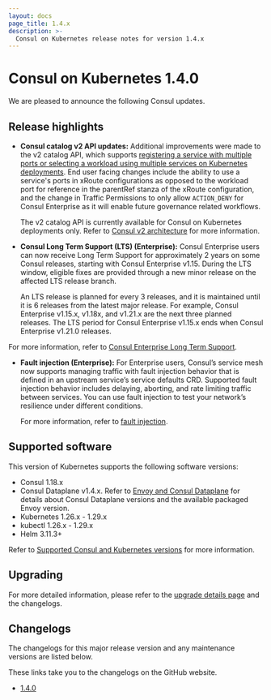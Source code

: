 ```yaml
---
layout: docs
page_title: 1.4.x
description: >-
  Consul on Kubernetes release notes for version 1.4.x
---
```


# Consul on Kubernetes 1.4.0

We are pleased to announce the following Consul updates.

## Release highlights

- **Consul catalog v2 API updates:** Additional improvements were made to the v2 catalog API, which supports [registering a service with multiple ports or selecting a workload using multiple services on Kubernetes deployments](/consul/docs/k8s/multiport). End user facing changes include the ability to use a service's ports in xRoute configurations as opposed to the workload port for reference in the parentRef stanza of the xRoute configuration, and the change in Traffic Permissions to only allow `ACTION_DENY` for Consul Enterprise as it will enable future governance related workflows.

  The v2 catalog API is currently available for Consul on Kubernetes deployments only. Refer to [Consul v2 architecture](/consul/docs/architecture/v2) for more information.

- **Consul Long Term Support (LTS) (Enterprise):** Consul Enterprise users can now receive Long Term Support for approximately 2 years on some Consul releases, starting with Consul Enterprise v1.15. During the LTS window, eligible fixes are provided through a new minor release on the affected LTS release branch.

  An LTS release is planned for every 3 releases, and it is maintained until it is 6 releases from the latest major release. For example, Consul Enterprise v1.15.x, v1.18x, and v1.21.x are the next three planned releases. The LTS period for Consul Enterprise v1.15.x ends when Consul Enterprise v1.21.0 releases.

 For more information, refer to [Consul Enterprise Long Term Support](/consul/docs/enterprise/long-term-support).

- **Fault injection (Enterprise):** For Enterprise users, Consul’s service mesh now supports managing traffic with fault injection behavior that is defined in an upstream service’s service defaults CRD. Supported fault injection behavior includes delaying, aborting, and rate limiting traffic between services. You can use fault injection to test your network’s resilience under different conditions.

  For more information, refer to [fault injection](/consul/docs/connect/manage-traffic/fault-injection).

## Supported software

This version of Kubernetes supports the following software versions:

- Consul 1.18.x
- Consul Dataplane v1.4.x. Refer to [Envoy and Consul Dataplane](/consul/docs/v1.18.x/connect/proxies/envoy#envoy-and-consul-dataplane) for details about Consul Dataplane versions and the available packaged Envoy version.
- Kubernetes 1.26.x - 1.29.x
- kubectl 1.26.x - 1.29.x
- Helm 3.11.3+

Refer to [Supported Consul and Kubernetes versions](/consul/docs/v1.18.x/k8s/compatibility#supported-consul-and-kubernetes-versions) for more information.

## Upgrading

For more detailed information, please refer to the [upgrade details page](/consul/docs/upgrading/upgrade-specific) and the changelogs.

## Changelogs

The changelogs for this major release version and any maintenance versions are listed below.

<Note> These links take you to the changelogs on the GitHub website. </Note>

- [1.4.0](https://github.com/hashicorp/consul-k8s/releases/tag/v1.4.0)
